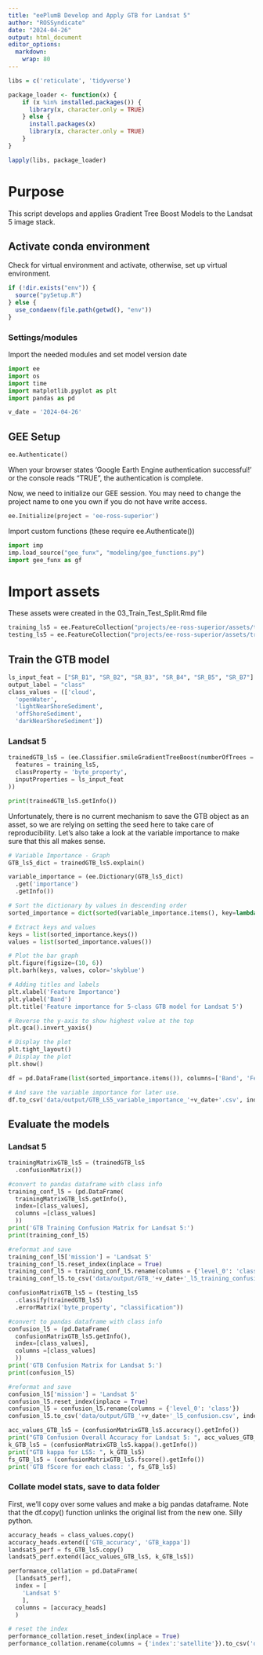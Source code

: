 ```yaml
---
title: "eePlumB Develop and Apply GTB for Landsat 5"
author: "ROSSyndicate"
date: "2024-04-26"
output: html_document
editor_options:
  markdown:
    wrap: 80
---
```


```r
libs = c('reticulate', 'tidyverse')

package_loader <- function(x) {
    if (x %in% installed.packages()) {
      library(x, character.only = TRUE)
    } else {
      install.packages(x)
      library(x, character.only = TRUE)
    }
}

lapply(libs, package_loader)
```

# Purpose

This script develops and applies Gradient Tree Boost Models to the Landsat 5 image
stack.

## Activate conda environment

Check for virtual environment and activate, otherwise, set up virtual
environment.

```r
if (!dir.exists("env")) {
  source("pySetup.R")
} else {
  use_condaenv(file.path(getwd(), "env"))
}
```

### Settings/modules

Import the needed modules and set model version date

```python
import ee
import os
import time
import matplotlib.pyplot as plt
import pandas as pd

v_date = '2024-04-26'
```

## GEE Setup

```python
ee.Authenticate()
```

When your browser states 'Google Earth Engine authentication successful!' or the
console reads "TRUE", the
authentication is complete. 

Now, we need to initialize our GEE session. You may need to change the project 
name to one you own if you do not have write access.

```python
ee.Initialize(project = 'ee-ross-superior')
```


Import custom functions (these require ee.Authenticate())
```python
import imp
imp.load_source("gee_funx", "modeling/gee_functions.py")
import gee_funx as gf
```

# Import assets

These assets were created in the 03_Train_Test_Split.Rmd file

```python
training_ls5 = ee.FeatureCollection("projects/ee-ross-superior/assets/train-test/training_ls5_v2024")
testing_ls5 = ee.FeatureCollection("projects/ee-ross-superior/assets/train-test/validation_ls5_v2024")
```

## Train the GTB model

```python
ls_input_feat = ["SR_B1", "SR_B2", "SR_B3", "SR_B4", "SR_B5", "SR_B7"]
output_label = "class"
class_values = (['cloud',
  'openWater',
  'lightNearShoreSediment',
  'offShoreSediment',
  'darkNearShoreSediment'])
```

### Landsat 5

```python
trainedGTB_ls5 = (ee.Classifier.smileGradientTreeBoost(numberOfTrees = 10, seed = 47).train(
  features = training_ls5,
  classProperty = 'byte_property',
  inputProperties = ls_input_feat
))

print(trainedGTB_ls5.getInfo())
```


Unfortunately, there is no current mechanism to save the GTB object as an asset, 
so we are relying on setting the seed here to take care of reproducibility. Let's
also take a look at the variable importance to make sure that this all makes sense.


```python
# Variable Importance - Graph  
GTB_ls5_dict = trainedGTB_ls5.explain()

variable_importance = (ee.Dictionary(GTB_ls5_dict)
  .get('importance')
  .getInfo())

# Sort the dictionary by values in descending order
sorted_importance = dict(sorted(variable_importance.items(), key=lambda item: item[1], reverse=True))

# Extract keys and values
keys = list(sorted_importance.keys())
values = list(sorted_importance.values())

# Plot the bar graph
plt.figure(figsize=(10, 6))
plt.barh(keys, values, color='skyblue')

# Adding titles and labels
plt.xlabel('Feature Importance')
plt.ylabel('Band')
plt.title('Feature importance for 5-class GTB model for Landsat 5')

# Reverse the y-axis to show highest value at the top
plt.gca().invert_yaxis()

# Display the plot
plt.tight_layout()
# Display the plot
plt.show()

df = pd.DataFrame(list(sorted_importance.items()), columns=['Band', 'Feature_Importance'])

# And save the variable importance for later use.
df.to_csv('data/output/GTB_LS5_variable_importance_'+v_date+'.csv', index = False)
```

## Evaluate the models

### Landsat 5

```python
trainingMatrixGTB_ls5 = (trainedGTB_ls5
  .confusionMatrix())

#convert to pandas dataframe with class info
training_conf_l5 = (pd.DataFrame(
  trainingMatrixGTB_ls5.getInfo(),
  index=[class_values],
  columns =[class_values]
  ))
print('GTB Training Confusion Matrix for Landsat 5:')
print(training_conf_l5)

#reformat and save
training_conf_l5['mission'] = 'Landsat 5'
training_conf_l5.reset_index(inplace = True)
training_conf_l5 = training_conf_l5.rename(columns = {'level_0': 'class'})  
training_conf_l5.to_csv('data/output/GTB_'+v_date+'_l5_training_confusion.csv', index = False)

confusionMatrixGTB_ls5 = (testing_ls5
  .classify(trainedGTB_ls5)
  .errorMatrix('byte_property', "classification"))

#convert to pandas dataframe with class info
confusion_l5 = (pd.DataFrame(
  confusionMatrixGTB_ls5.getInfo(),
  index=[class_values],
  columns =[class_values]
  ))
print('GTB Confusion Matrix for Landsat 5:')
print(confusion_l5)

#reformat and save
confusion_l5['mission'] = 'Landsat 5'
confusion_l5.reset_index(inplace = True)
confusion_l5 = confusion_l5.rename(columns = {'level_0': 'class'})  
confusion_l5.to_csv('data/output/GTB_'+v_date+'_l5_confusion.csv', index = False)

acc_values_GTB_ls5 = (confusionMatrixGTB_ls5.accuracy().getInfo())
print("GTB Confusion Overall Accuracy for Landsat 5: ", acc_values_GTB_ls5)
k_GTB_ls5 = (confusionMatrixGTB_ls5.kappa().getInfo())
print("GTB kappa for LS5: ", k_GTB_ls5)
fs_GTB_ls5 = (confusionMatrixGTB_ls5.fscore().getInfo())
print('GTB fScore for each class: ', fs_GTB_ls5)
```


### Collate model stats, save to data folder

First, we'll copy over some values and make a big pandas dataframe. Note that
the df.copy() function unlinks the original list from the new one. Silly python.

```python
accuracy_heads = class_values.copy()
accuracy_heads.extend(['GTB_accuracy', 'GTB_kappa'])
landsat5_perf = fs_GTB_ls5.copy()
landsat5_perf.extend([acc_values_GTB_ls5, k_GTB_ls5])

performance_collation = pd.DataFrame(
  [landsat5_perf],
  index = [
    'Landsat 5'
    ],
  columns = [accuracy_heads]
  )

# reset the index
performance_collation.reset_index(inplace = True)
performance_collation.rename(columns = {'index':'satellite'}).to_csv('data/output/GTB_LS5_'+v_date+'_performance_stats.csv', index = False)
```

<!-- ## Apply model to image stack for Landsat -->

<!-- ### Load the image collection -->

<!-- ```{python} -->
<!-- # filter stack for desired PRs -->
<!-- ROWS = ee.List([27, 28]) -->

<!-- l5 = (ee.ImageCollection('LANDSAT/LT05/C02/T1_L2') -->
<!--   .filter(ee.Filter.lt('CLOUD_COVER', 80)) -->
<!--   .filter(ee.Filter.eq('WRS_PATH', 26)) -->
<!--   .filter(ee.Filter.inList('WRS_ROW', ROWS)) -->
<!--   .filter(ee.Filter.gte('IMAGE_QUALITY', 7)) -->
<!--   .filter(ee.Filter.calendarRange(4, 11, 'month')) -->
<!--   # mask high atmospheric opacity (conservative decision) -->
<!--   .map(gf.mask_high_atmos_opac) -->
<!--   # mask pixels with any qa flags -->
<!--   .map(gf.mask_qa_flags) -->
<!--   # mask saturated pixels -->
<!--   .map(gf.apply_radsat_mask) -->
<!--   # apply scaling factors -->
<!--   .map(gf.applyScaleFactors)) -->
<!-- ``` -->

<!-- ### Load modeling AOIs and clip stack -->

<!-- Note, some AOIs are too big to load in here and use as 'virtual' ee Feature -->
<!-- Collections. Given that, we have manually uploaded the shapefiles as an Earth -->
<!-- Engine Feature Collection. -->

<!-- ```{python} -->
<!-- aoi_ee = ee.FeatureCollection('projects/ee-ross-superior/assets/aoi/Superior_AOI_modeling') -->
<!-- ``` -->

<!-- And then clip each image by that aoi -->

<!-- ```{python} -->
<!-- l5_aoi = l5.map(gf.clip) -->
<!-- ``` -->

<!-- #### Helper functions -->

<!-- ```{python} -->
<!-- # get CRS info -->
<!-- img_crs = l5.first().projection() -->
<!-- img_crsTrans = img_crs.getInfo().get('transform') -->
<!-- ``` -->

<!-- ### consolidate stack by image date -->

<!-- ```{python} -->
<!-- l5_aoi = l5_aoi.map(gf.addImageDate) -->

<!-- # summarize by missionDate field -->
<!-- uniqueMissDate_l5 = l5_aoi.aggregate_array('missDate').distinct() -->

<!-- ``` -->

<!-- ### Create mosaics -->

<!-- ```{python} -->
<!-- # need a couple of functions that refer to objects in this script -->
<!-- def applyGTB_ls5(image): -->
<!--   # Select the bands that correspond to the input features of the GTB model -->
<!--   imageFeatures = image.select(ls_input_feat) -->
<!--   missDate = image.get('missDate') -->
<!--   # Classify the image using the trained GTB model -->
<!--   classifiedImage = (imageFeatures -->
<!--     .classify(trainedGTB_ls5) -->
<!--     .set('missDate', missDate)) -->
<!--   return image.addBands(classifiedImage) -->

<!-- def applyPerMissionDate_ls5(missDate): -->
<!--   mission = ee.String(missDate).slice(0,9) -->
<!--   date = ee.String(missDate).slice(10,20) -->
<!--   short_stack = (l5_aoi -->
<!--     .filter(ee.Filter.eq('SPACECRAFT_ID', mission)) -->
<!--     .filter(ee.Filter.eq('DATE_ACQUIRED', date))) -->
<!--   oneMissDate = short_stack.mean() -->
<!--   ls_miss_date_GTB = applyGTB_ls5(oneMissDate) -->
<!--   ls_GTB_class = extract_classes(ls_miss_date_GTB) -->
<!--   return (ls_GTB_class.set('missDate', missDate)) -->

<!-- def mosaicStack_l5(missDate): -->
<!--   md_GTB = applyPerMissionDate_ls5(missDate) -->
<!--   return md_GTB -->


<!-- newStack_list_l5 = uniqueMissDate_l5.map(mosaicStack_l5) -->
<!-- newStack_l5 = ee.ImageCollection(newStack_list_l5) -->

<!-- ``` -->

<!-- ### Lighten up each of the stacks to only the bands we care about -->

<!-- ```{python} -->
<!-- lightStack_l5 = newStack_l5.select([ -->
<!--     'classified', -->
<!--     'cloud', -->
<!--     'openWater', -->
<!--     'lightNSSed', -->
<!--     'OSSed', -->
<!--     'dNSSed' -->
<!--     ]) -->

<!-- ``` -->

<!-- ## Export GeoTiffs to drive -->

<!-- ### GTB images for Landsat 5 -->

<!-- ```{python} -->
<!-- date_length_5 = len(uniqueMissDate_l5.getInfo()) -->

<!-- aoi_ee = ee.FeatureCollection('projects/ee-ross-superior/assets/aoi/Superior_AOI_modeling') -->

<!-- def clip(image): -->
<!--   return image.clip(aoi_ee.geometry()) -->

<!-- # export tif -->
<!-- for d in range(date_length_5): -->
<!--   md = uniqueMissDate_l5.get(d) -->
<!--   print(md.getInfo()) -->
<!--   print(str(d+1) + ' of ' + str(date_length_5)) -->
<!--   image = (newStack_l5 -->
<!--     .filter(ee.Filter.eq('missDate', md)) -->
<!--     .first() -->
<!--     .clip(aoi_ee.geometry())) -->
<!--   image_new_class = (gf.classifications_to_one_band(image) -->
<!--     .select('reclass')) -->
<!--   export_image = ee.batch.Export.image.toDrive( -->
<!--     image = image_new_class, -->
<!--     region = aoi_ee.geometry(), -->
<!--     description = 'GTB_v' + v_date + '_' + str(md.getInfo()), -->
<!--     folder = 'GTB_LS5_v'+ v_date, -->
<!--     scale = 30, -->
<!--     crs = img_crs, -->
<!--     maxPixels = 1e13) -->

<!--   #Check how many existing tasks are running and take a break of 5 mins if it's >10 -->
<!--   gf.maximum_no_of_tasks(10, 5*60) -->
<!--   #Send next task. -->
<!--   export_image.start() -->


<!-- # # export as asset -->
<!-- # for d in range(date_length_5): -->
<!-- #   md = uniqueMissDate_l5.get(d) -->
<!-- #   print(md.getInfo()) -->
<!-- #   print(str(d+1) + ' of ' + str(date_length_5)) -->
<!-- #   image = (newStack_l5 -->
<!-- #     .filter(ee.Filter.eq('missDate', md)) -->
<!-- #     .first() -->
<!-- #     .clip(aoi_ee.geometry())) -->
<!-- #   image_new_class = (gf.classifications_to_one_band(image) -->
<!-- #     .select('reclass')) -->
<!-- #   export_image = ee.batch.Export.image.toAsset( -->
<!-- #     image = image_new_class, -->
<!-- #     region = aoi_ee.geometry(), -->
<!-- #     description = 'GTB_v' + v_date + '_' + str(md.getInfo()), -->
<!-- #     assetId = 'projects/ee-ross-superior/assets/LS5/GTB_LS5_'+str(md.getInfo())+'_v'+v_date, -->
<!-- #     scale = 30, -->
<!-- #     crs = img_crs, -->
<!-- #     maxPixels = 1e13) -->
<!-- #    -->
<!-- #   #Check how many existing tasks are running and take a break of 5 mins if it's >10 -->
<!-- #   gf.maximum_no_of_tasks(10, 5*60) -->
<!-- #   #Send next task. -->
<!-- #   export_image.start() -->

<!-- ``` -->


